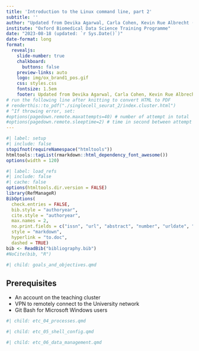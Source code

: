 ```yaml
---
title: 'Introduction to the Linux command line, part 2'
subtitle: ''
author: "Updated from Devika Agarwal, Carla Cohen, Kevin Rue Albrecht (CCB Doks)"
institute: "Oxford Biomedical Data Science Training Programme"
date: "2023-08-18 (updated: `r Sys.Date()`)"
date-format: long
format:
  revealjs: 
    slide-number: true
    chalkboard: 
      buttons: false
    preview-links: auto
    logo: img/ox_brand1_pos.gif
    css: styles.css
    fontsize: 1.5em
    footer: Updated from Devika Agarwal, Carla Cohen, Kevin Rue Albrecht (CCB Doks) -- Introduction to the Linux command line, part 2
# run the following line after knitting to convert HTML to PDF
# renderthis::to_pdf("./singlecell_seurat_2/index.cluster.html")
# ^If throwing error, set: 
#options(pagedown.remote.maxattempts=40) # number of attempt in total
#options(pagedown.remote.sleeptime=2) # time in second between attempt
---
```


```r
#| label: setup
#| include: false
stopifnot(requireNamespace("htmltools"))
htmltools::tagList(rmarkdown::html_dependency_font_awesome())
options(width = 120)
```

```r
#| label: load_refs
#| include: false
#| cache: false
options(htmltools.dir.version = FALSE)
library(RefManageR)
BibOptions( 
  check.entries = FALSE,
  bib.style = "authoryear",
  cite.style = "authoryear",
  max.names = 2,
  no.print.fields = c("issn", "url", "abstract", "number", "urldate", "month", "pages", "file", "note"),
  style = "markdown",
  hyperlink = "to.doc",
  dashed = TRUE)
bib <- ReadBib("bibliography.bib")
#NoCite(bib, "R")
```

```r
#| child: goals_and_objectives.qmd
```

## Prerequisites

- An account on the teaching cluster
- VPN to remotely connect to the University network
- Git Bash for Microsoft Windows users
 
```r
#| child: etc_04_processes.qmd
```

```r
#| child: etc_05_shell_config.qmd
```

```r
#| child: etc_06_data_management.qmd
```
